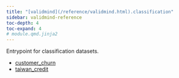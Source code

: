 ```yaml
---
title: "[validmind](/reference/validmind.html).classification"
sidebar: validmind-reference
toc-depth: 4
toc-expand: 4
# module.qmd.jinja2
---
```


<!-- docstring.jinja2 -->

Entrypoint for classification datasets.

- [customer_churn](classification/customer_churn.qmd)
- [taiwan_credit](classification/taiwan_credit.qmd)
